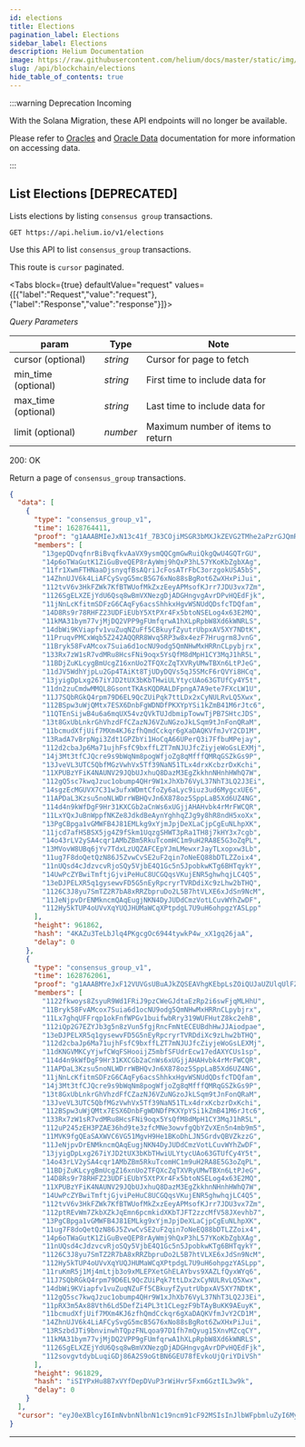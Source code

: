 ```yaml
---
id: elections
title: Elections
pagination_label: Elections
sidebar_label: Elections
description: Helium Documentation
image: https://raw.githubusercontent.com/helium/docs/master/static/img/link-image.png
slug: /api/blockchain/elections
hide_table_of_contents: true
---
```



:::warning Deprecation Incoming

With the Solana Migration, these API endpoints will no longer be available.

Please refer to [Oracles](/oracles) and [Oracle Data](/oracles/oracle-data) documentation for more
information on accessing data.

:::

## List Elections [DEPRECATED]

Lists elections by listing `consensus group` transactions.

```
GET https://api.helium.io/v1/elections
```

Use this API to list `consensus_group` transactions.

This route is `cursor` paginated.

<Tabs
  block={true}
  defaultValue="request"
  values={[{"label":"Request","value":"request"},{"label":"Response","value":"response"}]}>
<TabItem value="request">

_Query Parameters_

| param               | Type     | Note                              |
| ------------------- | -------- | --------------------------------- |
| cursor (optional)   | _string_ | Cursor for page to fetch          |
| min_time (optional) | _string_ | First time to include data for    |
| max_time (optional) | _string_ | Last time to include data for     |
| limit (optional)    | _number_ | Maximum number of items to return |

</TabItem>
<TabItem value="response">

200: OK

Return a page of `consensus_group` transactions.

```json
{
  "data": [
    {
      "type": "consensus_group_v1",
      "time": 1628764411,
      "proof": "g1AAABMIeJxN13c41f_7B3COjiMSGR3bMXJkZEVG2TMhe2aPzrGJQmRvH-OIHLKOLSMr2VtG9t4jex5RThlfuX6H31_nn_u6Htfz9brv1_s-djg4OJwvAfYXP0w47KQaDEKfYcBzgEwZCDSBqZnixhQDJT3Qq6HPC29Lbv-rkueVBUAoFT_ho6dPn8oC3IlYFw4p8vy2E6P1oUf0Hu8bLBk7eQAQLnSct20F8JVeN5ldzYtlzU0J6IcD81b_ct7j_Gwdv34sGUO8o_v5rkjE7q6kHfU3Vpk_5mjvtjMIy7EcebxtW4TnFWl-8vNJ1pxiTqMThf-irpUVsL1JnqPV1GRhufYnIdkLGQBErW4y51bmBtCLVOKX0pMNnVwSkW498qDC7OUxKY4OZzCWZJuS01NWDQJZzz6FIaLmRCT1Mff0GLNkjLWZDjjnOiivyXxO_SpoT1_KyC_rpT0DOn3fqTrO5rdRNkLSTqcopWAAhDlrwQYmctBZchL7d9Hsj8fhQvoYCy0v4QvrBAqrL3sEWNJG8qlQndgBenIMyXIWNhT2afU4eWmEJ3u8e4pmgZ9o4F-VAq8cgAmnDMLj6SidHIEr9_4euUhO5NQ-m6LW_I99vARW83sVseMAiAUb-YGwKRE1XODFQC03kUq6cnzRt30c1qrYMHGH5fnJ_zNxc9JtLFcJHiaQyN1rjdvT2Gu8GwsRjS5KxPM8NUljN3r0r0rSsMkTV673wcrUiuDB13AJTUAb5JllcjdU-OEWzV6ZrO7civLtxe8dTQ-q_oKrKMori36sRdl-bs4D048ptHPD8LDY3INwxRqllyFhmtxSKv-N-JiRNqevJt98_O1z_VqTCrzrElNDckQz-Wcd1DurmiNznsUJbpGdW5JHyqyoq4ipHuHW5opyTfFwjVSH6EQhHCT5oTi5aaM28dkAnegtL-bkECD2NDXsFQUjEkHPB-0kJJccBmG4klxdvraZXqNCJ7QHUiPR_6oUeeUvTrOPfy8omZHU52zFeZTFHRRPxdRuRCD6-MhHBT1ZOJqgclESMjQ3AtHr-YBxbFfolU6Z3j5f6DHTqQdXIU5u99HoB2IT_iKY3Ul01BhVcttv-uLqZ9UXyaDoQiYRLSDnOcq87Y-6TFhm7bzARk7ooeAlkSsOQ6WkSvaC7W6u4L4RdMlld0TRMBMkfsxDyD0eBwqebTXfAX4pR_XfrAc77HUW-3BvCuJgE4IfwrpSgm8xT5fwsjDmB7vkiEWE_97w7a38ihgLc00Zv-6X8QMX4xCqWYuetvJW-hdEqQhe-ONtzPpbbl3HaY1UlBMAYtOr8UWoRHl-zxAIBa8mv86PaSKMlSNsb2SdYFNyhnVjzddI9-I7s_YqS1AEXjlELXfVoihtEjT8rSmhYjPUWZ7--lSHBvqoe1MGyAanDNtEgwszp8DQDsm9D-hwNmhSXzmOxb82Tn-7rZqciu52f1JWGF-UFdNu8OecYgU-ZHD-bOzJ3WEsKrBuqOfdVz2P96RrDXPS3H1S6sRe7Xir8kf3yVClixMMGxTCecjx7vxmHeczYfDcw9z2baJpMu8qzFjcQPgTjlDJc9wLM3Jmf2cqkQ7OaEUrrdU2qm0N-KqAy9dRT9OR1nJDjFUVa5q2NOgKmFkgeB18d3pUCX3HeB786LIm88ekT7wnG9REXh_uocSO6GcUk5_qoukaqcUBldFB4CGO8uPEHbieeK_IxDAAwmiy3JoBireBnXMn-GBa1Fin8HBPJNjG1Drvo8QnUd-vTGGQbtAXU3g7nXzMayocXVn3nRt_glDfHR3d2FjeTPVdm5WaHbiQWF54ZHbbMJ5ujpwHZZ3ILrusFc8cp7ijwt4QAGKUvgYVDg5hAsNcy-mjXR1wc3TyNZbW7vrpJpaNzLjWYzu2O_hJ627yfH9Qh-df1a0tZItUBfBbn4jOK39IU4Ofccxlx6q_ItoIjImZR0VRxorPnY6z_eJDb2zmwIMfVcD6JmZz-QQaKfA1nb0saT_vDv7dTkfWvGXMF3cSpKU7Vk4lmMHHBtQT6PJC_24IlPZY2v60GWG7h-wiKN2zSfkajXhZ_z6D77p7kvbDFd90z95zUJAw6OD_L-JJ9bS-Cp5WSFizm8ECkqPiomQANh9XFhhmIUUz7e_JqU8yldjK9b0QeVaQSThIC_rwDpvwjEedu-ugljawyjezCJhOV0f8ioXA-Gd2KyJIH0_fquwy4buuiPUUn-7fLIo4x2Z1IZD42FucA_cf2DX8-haM-tjHyFfIyyldeN4zMSwTyWSD2MfIpIY3zwy5rTHLqaWzu2FnEtfMXgWX-0yH1XjFuX4llun-CX8csfla2TcLUipZahzXy4SSo6H2ao7U-0-5MtNWWDpyZQ6JFbo5ZfvtcfUTHG1fPWf99m3IMtB3s0amZAn3GPwsEmEn0zhSplXYU4dqz9tSuHoAZM9jGGDCIynEMt8NiHxa0L5dpk7bvxseOWjdNX5DpGR09Y165fS3bBrUuwjrgJ_Of_ySoTasfqhJ9_QO7bTzRoRCVgAAIuRKT6osx5ca9KDzbHNkmh2xafFWcWzkHlXXlLkwSfUMNp-X5391jaxiI7SLonuU2jQz_OT9b6zEw81uCjFtJLNoDF3mE-3vqmBv19t166ViLPaeG9YErwOCTqQYyGCAgckjmbqV3028Y34_T6AtmCbLNlpoxfzp63syax72_emrpSrLN7D5VJEgFc2Ou1DzJDqI8d5ckYYXR71g4I39APhUM8hPL_V6HtpOe96sRyLYMYr9JvQ_XLhK4iqTAkYfn5WK13pYhCRSACDu0VzxDV8M_YGKv0PwUrLdxZMs-yuKSUYxgRk-JKH67tiAoos6nQc7LnW_1L-qhIZKEk0PPXfsAgUgLD1mn24eG0xfBnzM1MZgeGyAeK9dIDopozxh3qrz31ggSeIiNepUSfR99y4Dx7OsZ0275QQxCP7KUrQ3aH17Ln48-nOY_x1j_HeE2IDm9niqc9y2ejW9X0Mln34OQVHyGd1uCCcJ7nW_K7qkknQd8K86O5IjyuS74TtTIUf574QnDX1NEhbIG0L-DQ6zUYaLAIiW27tQsdVhJlu7_oOX08JaUoc2p3_CaTissun0jlczS7EBBXernJNm1gmK2Or6KIM-ATS2TGULEZNJspW2SGNwc9hlwAMSjXK_NPeCgJy0vSkNm1Dw0TbmDo_WymLxoDYo46kvCzwuQGSs1QRi_zReL-Sm83Pp6HBR7tXckwypybdVDcRYbDPihCS0AB7e3jYe1IMJT_ego8-eVDtIQeYYxqXVvua-xMiTB93AjptAEHIglsmnkBNxekNbiaead7JmdAr0teQYZ_tdUd3dMhIyRtxpETSviUAeoUYBNfnDGagc7P6E820sJvGQwqd-ny5vslDVOyvAYM_q78cnrrCM403TsdBbsoSPL7HsR6wawKpHzDVbYyyB52IIf0PivDF8BA-P6cv75t7yeWyw8PkfYSJlSurMIR060agq5rQQQI9k52b46onnhs9Vb1LlF7Xq4XixupHN81HwvhXYb0DRojdJnJSEThs7S0oQV7P31kG1OIPX5ZGO9ewLOMXZ-n2TAqvnIBmGr5WdqK8ltrUACM4Z4JGD8VmN39oJKT-3L-37Tcl7QLQJH8ddYZpdDWLs64l7awPv5RvqGwFoVKaGt4WY6IxY8ef-1sAG85KK8hHq0weX-YLjD6XLpeVSZ0uE5hIsFbJ09HGK2Yx51czdeca1NlibBN_JF_b8bBjQFnuWujVQrFoPIrEz3HcDHoUmn7v7vbxqzVmoMxx-nBsQh1_G0RYI330GS_n8wdoSki7mxDBoNFj7r0qOVwbAqMSIn0VOtn8OQD2C3jsZ0Arr_4E3BSaS4VNNrqT-Enix_or5EeqL691VlbAUkau3VA04ztf5ZaXF4xD96kVYy4Q4ViwQ_lpcEbOKOhKSMX6ZVKjqUmEx1XDnwY5_qzX8J77ZrauvvPadYPx4NqMyrnxu4VkaoXmBXX158_oxGU_vtt4v7TbRF-OCgq0DDUUWw-kemw-jTdFS7mqUCqdaZy1dHfjfDB2se7EmJvGNU2R5Nb5NAUDBm6hevnAuWbE42reZVfJQg2K__fuViWt_S7Ehc3LeHpnm62Pu6rJDgaYkqOqfwJ1ZNhCgKL59YU6VBLX7_Dd-2-VE5dUURCHKvUaYuK7Q3OBllemrNJgtdrPAffkn9kPSYplwBJXRWZbN-S4G94XsiEcEbIpZssU1zvfN5TWONw8VCPxi6eFeTpMtm9QfoonJ0VyYXx5I7bz_MUoXWPZTm7pZ1qbELbVD3Kh5rSFpQDv-E3WxxlGisb-dLcnR1QDygns6NhRFKFaoLUDQAGekfVlPbYBlBv2Dwa-dGI_So0vM2MWHxR8HaqxL-KaQjwj5XRFdAxqUHrI8C_sLtSaJVcgfEYuRnHu-HdE-qldar8NtaJZfzrDh4CHmMoFn-PA9CIv9zAPwxMf30XtyETj4MuHAmiDeVr9G4jPbdG2HM6cb4i4xKX5ykghgb2OEnzYkFqW9gnynnk6KeKVP1EkkppZG7UZTWR5XuhqChrcSa_VPXyyjNQbZoal5HGdkbtZ3TRVJsNionoJ-Z3LX7WHd51TrFT2JKm1OonU83_qD7JCliHhSxUsMXStVAdGuFhMHBz8L-Os5nnGrcTmn2Ibdc3Cxd8GUtKj00f74acwC5RKLBrPA5siHi41bRTNX7HTgNDjqUMHkahoEJc3Y7Bdu0LKf_Xwp3f0C45DwS6Y-yrGGiI457v1s_cn1Qz24SSxRYXSXXjg_91iJnOrbnco8RzoFAbmjG869-sjVfgBEXjCCXcEfXW1qO0s8H887H7Q7kS9LStGkbC2vU_votwLWTIYNf9fbtJvUAYV0Lgg8SiHXdsavaJe1YzpXFjt8jmd_bU6k4ELfse9lYIbJ-9Try0nq61ylyS0LTWWORFEYjkVvAMRxg2HYmXGz-SE4uNywVFi77MQI1ODVMO8qwtqYw_-kAGsSiCju5VGh-0hnsxUSbntwlo_uZPMlawdR9Aqe18cUz1yb9YcqbSykOHTjq3IW40_f6Ggn2kus4ggPMuxlelfizLwAQPC2VmwT5m2AXllrxdKxFlQWPOss_X_nKhO4ohtL8xyfYy_ScBkXD-JVdW-o5pCvB7gcOS4FTeOsTt1wArc-kjPj1rq8SMGjg9yBMVZT9WYuTRb6N6hEjCPHH2GPL7njupPoybJ-DFveh3d-xR5yW7UZzeF9FEKYm0uprmbSX1zM3z4wKrhamaK9Hnsh17Z4PuYqO7PyVesaU36KtDj6Zbe0ZCDTNR8KvN5AkZ9WzT8JeKVObR5mPkAm_1yCwqWZPfhxe9N45Wu0DwUvSope8CYdEtbNz_l0cKuDojDrYMz2E1n9usNqqFfHmusHLDrqa1_f4Eq2Y4FTSPD0qe2JVLqAvcCz1PuMudyEFb0ih1evDI1z76qqTxwQ4jRwb7aGd3JabeBhZVyK6FFLeh1XOMrkwpwPpfPM3t26tdSvnQN7r7rURIBK0OfirDHJDY-Jeit_9feXUpULb-1-3ebcLnw7h86f4XYLY9Z-gPcXtR-v80_kJGyuTIjHrL6gI2O7uf3pPAtdTW8WHxz8F1iz_ek4dCW3VWjywqxOtqfsKeBL5jNpbOHMrqntEDGcN9FH-Rk1bwqw_knPwJqafpbFBrlqdsOe03bcE3DwGP-ngYr6ciIOPGMpp7Jov-vuyWX4yU4_aOz_Sa_puF66OhJNodxlgR_df3uO0JYldKcMACFN0tQ-Ra7_6aIr3qJ5_9jg2UGfTPbwdnopmh3x6gd_ENbkfn5Qcz-OPO6UynNHmpaYnpu-o6fvu5pkEeqm9vxg7__r2N95UDDZhNCC_L5JoWtLzb3K59EpDFs3XAqZ5KRTFIZnABA5J2X_nlR_9eNlo-AJIhPppR6IV-cwMdgWA-816D4Yhv8PM6R2ig",
      "members": [
        "13gepQDvqfnrBiBvqfkvAaVX9ysmQQCgmGwRuiQkgQwU4GQTrGU",
        "14p6oTWaGutK1ZiGuBveQEP8rAyWmj9hQxP3hL57YKoKbZgbXAg",
        "11fr1XwmFTHNaaDjsnyqfBsAQriJcFosATrFbC3orzgokUSA5bS",
        "14ZhnUJV6k4LiAFCySvgG5mcB5G76xNo88sBgRot6ZwXHxPiJui",
        "112tvV6v3HkFZWk7KfBTWUofMkZxzEeyAPMsofKJrr7JDU3vx7Zm",
        "1126SgELXZEjYdU6Qsq8wBmVXNezgDjADGHngvgAvrDPvHQEdFjk",
        "11jNnLcKfitmSDFzG6CAqFy6acsShhkxHgvWSNUdQDsfcTDQfam",
        "14D8Rs9r78RHFZ23UDFiEUbY5XtPXr4Fx5btoNSELog4x63E2MQ",
        "11kMA31bym77vjMjDQ2VPP9gFUmfqrwA1hXLpRpbW8Xd6kWNRLS",
        "14dbWi9KViapfv1vuZuqNZuFf5CBkuyfZyutrUbpxAV5XY7NDtK",
        "11PruqvPMCxWqb5Z242AQQRR8Wvq5RP3w8x4ezF7Hrugrm8JvnG",
        "11Bryk58FvAMcox7Suia6d1ocNU9odg5QmNHwMxHRRnCLpybjrx",
        "133Rx7zW1sR7vdMRu8HcsFNi9oqx5YsQfM8dMpH1CY3MqJ1hR5L",
        "11BDjZuKLcygBmUcgZ16xnUo2TFQXcZqTXVRyUMwTBXn6LtPJeG",
        "11dJV5WdhYjpLu2Gp4TAiKt8TjUDyDQVs5qJ5SMcF6rQVYi8HCq",
        "13jyigDpLxg267iYJD2tUX3bKbTHwiULYtycUAo63GTUfCy4Y5t",
        "11dn2zuCmdwMMQL8GsontTKAsKQDRALDFpngA7A9ete7FXcLW1U",
        "11J7SQbRGkQ4rpm79D6EL9QcZUiPqk7ttLDx2xCyNULRvLQ5Xwx",
        "112BSpw3uWjQMtx7ESX6DnbFgWDNDfPKXYpYSi1kZmB41M6rJtc6",
        "11QTEnSijwB4u6a6mqUX54vzQVkTUJdbmipTowwTjPB7SHtcJDS",
        "13t8GxUbLnkrGhVhzdFfCZazNJ6VZuNGzoJkLSqm9tJnFonQRaM",
        "11bcmudXfjUif7MXm4KJ6zfhQmdCckqr6gXaDAQKVfmJvY2CD1M",
        "13RadA7vBrpNgi3Zdt1GPZbYi1HoCqA66UPerQ3i7FfbuMPejay",
        "112d2cbaJp6Ma71ujhFsfC9bxffLZT7mNJUJfcZiyjeWoGsLEXMj",
        "14j3Mt3tfCJQcre9s9bWqNm8pogWfjoZg8qMfffQMRqGSZkGs9P",
        "13JveVL3UTC5QbfMGzVwhVx5Tf39NaN51TLx4drxKcbzrDxKchi",
        "11XPUBzYFiK4NAUNV29JQbUJxhuQ8DazM3EgZkkhnNHnhHWhQ7W",
        "112gQ5sc7kwqJzuc1obump4QHr9W1xJhXb76VyL37NhT3LQ2J3Ei",
        "14sgzEcMGUVX7C31w3ufxWDmtCfoZy6aLyc9iuz3ud6MygcxUE6",
        "11APDaL3Kzsu5noNLWDrrWBHQvJn6X878oz5SppLaB5Xd6UZ4NG",
        "114d4n9kWfDgF9Hr31KXCGb2aCnWs6xUGjjAHAHvbk4rMrFWCQR",
        "11LxYQxJuBnWppfNKZe8JdkdBeAynYghhqZJg9y8hR8ndH5xoXx",
        "13PgCBpga1vGMWFB4J81EMLkg9xYjmJpjDeXLaCjpCgEuNLhpXK",
        "11jcd7afHSBSX5jg4Z9fSkm1UqzgSHWT3pRa1TH8j7kHY3x7cgb",
        "14o43rLV2ySA4cqr1AMbZBm5RkuTcomHC1m9uH2RA8E5G3oZqPL",
        "13MVovW8UBq6jYv7TdxLzUQZAFCEpYJmLMewxrJayTLxopxw3Lb",
        "11ug7F8doQetQzN86J5ZvwCvSE2uF2qin7oNeEQ88bDTLZZoix4",
        "11nUQsd4cJdzvcvRjoSQy5VjbE4Q1Gc5n5JpobkwKTg6BHTqykY",
        "14UwPcZYBwiTmftjGjviPeHuC8UCGQqsVKujENR5ghwhqjLC4Q5",
        "13eDJPELXR5q1gysewvFD5G5nEyRpcryrTVRDdiXc9zLhw2bTHQ",
        "1126C3J8yu7SmTZ2R7bA8xRRZbpruDo2L5B7htVLXE6xJdSn9NcM",
        "11JeNjpvDrENMkncmQAqEugjNKN4DyJUDdCmzVotLCuvWYhZwDF",
        "112Hy5kTUP4oUVvXqYUQJHUMaWCqXPtpdgL7U9uH6ohpgzYASLpp"
      ],
      "height": 961862,
      "hash": "4KAZu3TeLbJlq4PKgcgOc6944tywkP4w_xX1gq26jaA",
      "delay": 0
    },
    {
      "type": "consensus_group_v1",
      "time": 1628762061,
      "proof": "g1AAABMYeJxF12VUVGsUBuAJkZQSEAVhgKEbpLsZOiQUJaUZUlqUlFZSupWURjpGGmlpEEaR7qGby2WtwV_zZ695zvvtffa3jh0AAGC1AsGvf2iAcxxhivUwq-BQbXYp1Q-jb00Iv2cupWCLdpc3LSNUbXr-r5Ks1ns2U4-YPNcsbrdwUd8OboWnd4UdrAjgeA8cvLkzoTQllbpMk7oR5dIU9oeacwfm5TQp-4TEXxh0QCmsGMVAgMZyMy1fLWE9-UQgR98Ws6213UIWDRH-WJwA9rowymB6IXCDXZHA2Hks9ud3vbQ1jn50LxNP0EmK7rc7Yug77IoxrFE3sCnwbhpqJykJ0phqsLYMqA6pHpvZJQAw-e6qAZBxd9DYIdbsZoKD1hjMdQdR4-JnPhBBpehMLPGRV85rjHbDP-cGK8JKAiMSYIiftcoNCn0YkSmYOYH7v-fCeP9cRrYggKrD1EEFX96XyGqsQMS5JHRC86QTJfA0duHbDO99ojkU0RiAYVpOX1ktCNNiVsk6NnJOSPLZCb0-9WcZQx2aXda5TtL_qxS45ECQh4yZSyrUOOetmjnzBVHxgzHYxu9fOnNpseSjtgU0zEVANIBF1treBrKs-2NRL00ySyOtGsky-1o9TapOVkNdVj3pydAmE6EWFX-5NcYVSKYCE3PypH6a_aQEQ9ITtRSiUYQvufF_lTyXLAjiQsxQHhwhqNA_Pi5rz-qvaaaNW8x-GuY0ECncXAooGQFBHiFHpJZYXPx-mbLXa6jtIjRoE8Oey9soXB3avzNPcxtGk1H3NvXKyYTCt7Yk7R52Q2VOTVE-7ZcQumO5-3G27eFe6Jg0gE3qV8lunAVOLpGLuh9mnth5g8RBJKIrzzz9DF27YUpwEIRNpa46LBlj8sUzwXCgm4eZjPOBMKmPgRc3eeNnzBGiQ7RpWzwFT07V5_NiiYeHvON7HDuoz_z0xC2YZ4_---abGujt0WIKImp314UEY5GK6cZO9bq4WwOipJOgwzw7sxCCFIqN66fyj-KJjPALQ1pH8e9_Ceo-btuEHqRb4UW564Se5PVOYaBNY0FMvaAaY5sOSvkod3KAnqzb5p3ToJx-BwdXBjqP6YH_qxS55K__8XjM_ffrJouzCbnkyqbvpu3YTf2qSdPyE8fdLyWAe9kV1yWd543RD0XiVu0LJ9ZiGFfC5Y3HOR2wuYjqnfwRat3xz9DogyfWPanv8WhnSrnoqAveO-eKhIcdrfr2fauLHQ91SZ247afozunHkvh5lR5OHgGZyxEiu5VXrJTKHlBX15wdviHCZRDEuJhS-_kZ7Os6vpdywQM15yli6JNZia-vkzg7N5NIacBoUssNEjdm-spuent76FAqFtIBuZKyT4IuA6d9rmikHtb9G9sZmk6x6BWjFTxwklvuo3XEvHNDAVtJqWUQH3PlbmT1dcwiw3BiVXWWTE_LjYB5I2qmC4nxjHgD1Broau4J5yzsI9pUS8ZU1e4kYzRNooQYbs8Va3mzNPEF3tkJsJn-jumnn35r2rnmSCEvH7J6psnFp8eVj9Lfc7-3Y0_KAA4VD74oiNu6Ns-FGbNDvbFlmyatrSsSKiX6NAOBT9PCNcSeOPSwNdsWok33ZLcSolm46jxjLLgSop63ZFacMYU50o34VLUW4iT_-F8_50-tdu3dc75ge0sn4LeFacY9pgnZGKsxi2Az9Vj425F9XTJV6dD94ETM54Mrq31LLBtc5bEa6pPpGdJVfxUqHWEnhkZPEjwcIypr71oWghR8cJvki-ZSFEs--n6HSu5rkex09N_20yb92djDIsZLVPbKwOYH-oBW-XjVjjEhffjijgabTyArCELJRqhtSESY6zjOojGYB0ZA3CZd4pxS_sbom74OnG9vQpM78M9KLatf_1ITvc4ZTUU6rG3bsOYvf6DrrGMwYqNOS_z3fk5KWf2MLAYja_KP7Di2LdiZ5fTgsyue3mEsDSvZHwp5QRDZC1oqtcxJXmxr3LQ1nQwqCnEsx6isHH9xVw9ewWOyEPSe9fb60NgCFRml-CO8Tarz6BfP_UEPc_EwE2x-mtUUOq2fN3tWeMkjMN778uVus84FR4qWNGZcu7N3J9Ygfik5K12-v0KiOeaPQKbPoOMxawb5jSabkTiExAQ3ucEgdkxuIK8K-gYBBHuvqnQPGVZb7okfndBQ9U17kKvVQ7pMwuatFH4Ks5bcDg_-IhOnQET7qgbGqrx2PqxIlN9e2hh51j0w6B2NT5QgfH0EV27DG6qexgsXflHOcwsIKAR2ZdxdxuXX_NNjRFGpHYY2P3qLeicvr3Om5Sk7Qblr9QxJv0aYHRzazc8_l-lBhmDc9lG1taLr8Mdwt9PaEJG9VtS8RNCQ1xSUeFsJlniq0qrkCoJQCfqIhKqS7qxFhW5x9GlNFY9GTvCWD-x0092XnOVnh6JJ2asoKmvB0dR7Mv3Pcd-2onx7jB03jpoF7J-SGXrgwl7cks4uRxufqWIC_m5GVVg64HnJLlmHblOOZsWT9rekC20hQRCBqrIzytc9B6jZ5Dk4j7jiaPp4JEeUc0eRrvXYEXv8JrqNP96LtW2lIAeDOr3O1NbXk1ulqjC6B4R0X_tDEM1-hlE3bVycT-ZnabSHXSiL65p391u8SQCRrmY6UgWCDyfgRksWI809tKdJHSIqwZdAir2LpxHpSdAXjrK6wJaENZt7VLd7h13l60yI7GrGflW4wejjFhv8yXqt7_vqFMdiFzpKx609_-a0KwuYC_bmCWV-Aaz4cFyPypQNtG5Qt07HaYzuKv39MQEEYV6u0bqr0Mi1KHhcTT7HTc48ENk9nAj8rTpH3yah0OSONv_UKa60sFa8fU1Zq5JxloFwB55l8Q59ui88lHJQbe6m_G8HLDhfwZLHF-pRSP-XYsuOWB7ckio1GL5Mc-tNrUuqtE3XJadeQQUctslrg18XaUiXwgSl7i0SredXTh4R9OLi4UQWo1En9fs-aZZiRk7vfNWdYJ5aWpGptflf1wXeVwtlsq2v6t020vz0kXmQtfvhTApSsme6D_Qpmv0gfm99iQAMHWB2pigCQcAvQW8vsOA_Kv4UgX2D0tixxpc7leTOWzExw2vHZ_T80eSYL7yp2YV40wxQhKWkZHsulckL51VJZ6bOY8ep6hPav31FbMeqySQX6lgJYAS2-RRgXJJD-wUVCG1BU9S8P5_qo_7rmCf48HvvVtdXpVGn8Tw-HtFyJwNimMGoucGlI9dpLKJMtHlE6CriuZA4m9QQSSHuoHRK3iIANcVrXws1xHE1sNN2vI2JK6Lj0Q9USi5O7puxI2zG3qWX_GM2EpsikwqSISiXSgRBCCr-IB2OCr7YlqVI_cZpgOC0KBOQSiYyW61oUkmDN03QJHlBcZs-wBvqSozkJuF6w7vTnEOBWiNwhPFftHSVlsbekqSYpiVxZvQtZMfPvyBBE5cBq1pn5c5Qrv3MB-WzHLBKEATION7I6u4oLlz4EyCekNs2MTvqcU8Ze9LE-yTg9FVQNpokVWMDLzM3rs1t2WzkUvpT4bdSf94J8KlRX3AvOJeTsPw3tbm-gG8rgWysPuwJMoUO4xfaJ5GMLT7mp7ytnuzj1Tn7IIjjjBJFWkLzSyNvPlrHcyi_p-p3oQinvPBk-HZGuBHpbcxCwbqSqqilnAN-GUOrpCI15yqz6WYijk3_NgubvbsmeLfd1C1XkNbVLXwL8hiGs28HlKrhmuCpA_RTP1RqymeW8QGun6oF4UvV1WeF8K5xdLTi3epgrClksHFbuWDDS3ozRx53jjZnGZ1sbI7zAmLuVrC0B9psqVinlidavIJkijhSDb8Ybrg9WlqSHGDtgmuY33ePjawneXFpOB_uN_Ri0f3kBNrT3rnDfX1x-ehiNX9d1eIScjDzZnqucKQCMIxr6suCKrcuG-UBO9CkKRysNsduq1_fVxciqVQenEPK_QK_OYzgfZ8bmfC8atItacBSFv72m1BEx7uBRunyozN7N64t4_a8H2atMTR3G-WegSA-i4QqBcf2hFyXRNZKXFRvTH_nRvBwokxtH-Vdfn2AeoteeHv5IM64uIHHXmxY9r40AGsExMf8cDQuu13PdiR7pjnmZuH1NFk1XI1KHLSK_yJeIHfqeqHM9WOxbO9jyrCo8MESlTLG02R3Wk7X5XMI38ceYoH61lbLBazJrIW3zcJhUOJKPDS2Fn5OEFJoE9bRPhHUexKW6Un5-MuU-m5qcq5BTEaDO_sN1kYYEqeRKRkYjDBUtumpWpAQ8ziZEZ77YZDxiVEbhtONhGQO-tDZBCVXm-5FppLlv8zys9DRv3f8LbGGsDMfFxONCf_R7drddG481KxTDQmRxJ35qeHQgxkQ-8pzVmnt-PnMDVbjxbveUzpkoC_HYjbTkRoUFLZX2FpM8mgb8GO4RuMBDV2vRblpvsxsRF2FqAZFcYQkmYgJH0Eqe5_6fMxqlwIOGhNfTqkxcoKu21ph_7HOD7OrGnbaQ7AKui93NVs1TeeE3GCe7tDqdoeky9fU3KoagKisp25MWXGNoeZg9s6mQwchWKd8WgwxGKPp47tsjP1f0mppbTwE5JXjSmqtL2X0aqyx0GNymvXKLF6UD3sE_-AzsByIsmLyGJOQlm8oEPNrkRDFEv_3BhZv6072f-ek6bZ8hKAAug2uG_195Y6Vz867atUo3i78BgShSXpTBIjGXzr9LozqPblroMWn840PtTm9xlOlKPkQawYdcExf4VlXSg_-iJ4G-UpVb4Jqu6NwI2f3YJBdcllsHKHiTcCNpXIrmiO-exORi9JM2kMbcAuYGZu7pWbffEgWQuDYpLvM0bD81B5ZRv5sWuOwo6JivNlLiqEMmZvF5WIfunf7hWzwFwiGeFfT_6zf5-7F-BsxIcWYwVqbvur4oE1AzoT96Q3m6JNmdiBCbqTyCKf6oKMSUvi5hGqkWMZTELBdzZxCWsOByMN6YRnOiE_rrUiZeR_rLIU7mKBBR5mlLnHmLC0FfQsDuR70dq4qCpEsPjTDZAxwSoZX9DYEvMp6zDFc13XiWXZwg9Hu8n4Tx1flX1v2PxTIkFZJ9MXt0KZznnTCGxfO5F7kN8wKkIznl2AoRH2La-ZvfyNlXmmYKqgMI2nAGzgOFbgdSrxVsJXHwzsBqJxsLR8zEeFfIiXlg22BzaalVZWjDy84brDmllVKo4a7DESrbLXBY7VzXJWtjpg_7JFUOYt0dA76Y7WnqTOxU4E8L989PS1jYqTb0Aw9N8n8u_cpvfds2pIdiJ4TjiA9fAEBteNPRPlsos0PqKK1hzeF6HvW-u8slbpMI9v-zUmQuschCU3etH1URprT8dLYOOgtdb6T2Kz_OSmG6MDxOAjiSjuKxzUJl0C5qpkuvkDhMuhYRpo9eMibdQ8YFG9p_god0Oo0OjHpT4VgOPmLy8-WV1snwJeyo57h1tO0kq0uMb4eNwGX8fm91ixsTxF-fhEYNCQRcE0Fg9NZ9RIJvfsZv6TmnUcA2SescvLGXe-U7IkRCg3BzljfH5RZhWhhPkoaUMYAoANaSirxN4rsoqbGk-kuQ3-Gfl06Tpkf5fwy8WP60W8e3KF_AQNkpWCeh72HFMY6PPsDpbG5CqeiPHuOlpR4NgOKM0WK1x__5AtlcVDMhC-QGtEuqMXG8YbHnYGO9yTGCmGxcMW3UmgTS0hxO58cNUA4-0XhE74na-XY5hfuFJ0gkj6-q6aokl-3O5q14NlV3WH5vPv9jDbwQfFjT_Kwrtp0LVxBfI8QF5dhJRDEfgsJGwM_npnunVZ_9xQlB35noRTya0WQAMd3Z5N2yhhNpliP9Ouv2U3pYgZ3_eYVSL2v43S3qkPWjuZKWWRfAwy_vf3op1glqMhpGHXyucWHyrCcSpmHzlJU48RgLJRyWGPOxNcHkZbiyrQBzOjINtL8coxMdYnm_B1a6bcy6l5oEzutQJxu8x9-WmhK",
      "members": [
        "1122fkwoys8ZsyuR9Wd1FRiJ9pzCWeGJdtaEzRp2i6swFjqMLHhU",
        "11Bryk58FvAMcox7Suia6d1ocNU9odg5QmNHwMxHRRnCLpybjrx",
        "11Lx7ghqUFFrqp1okFnfWPGv1buifwbRry319WUFHutZ8kc2ehB",
        "112iQp2G7EZYJb3g5n8zVun5fgjRncFmNtECEUBdhHwJJAiodpae",
        "13eDJPELXR5q1gysewvFD5G5nEyRpcryrTVRDdiXc9zLhw2bTHQ",
        "112d2cbaJp6Ma71ujhFsfC9bxffLZT7mNJUJfcZiyjeWoGsLEXMj",
        "11dKNGVMKCyYjwfCWqFSHooijZ5mbfSFUdrEcw17edAXYCUs1sp",
        "114d4n9kWfDgF9Hr31KXCGb2aCnWs6xUGjjAHAHvbk4rMrFWCQR",
        "11APDaL3Kzsu5noNLWDrrWBHQvJn6X878oz5SppLaB5Xd6UZ4NG",
        "11jNnLcKfitmSDFzG6CAqFy6acsShhkxHgvWSNUdQDsfcTDQfam",
        "14j3Mt3tfCJQcre9s9bWqNm8pogWfjoZg8qMfffQMRqGSZkGs9P",
        "13t8GxUbLnkrGhVhzdFfCZazNJ6VZuNGzoJkLSqm9tJnFonQRaM",
        "13JveVL3UTC5QbfMGzVwhVx5Tf39NaN51TLx4drxKcbzrDxKchi",
        "112BSpw3uWjQMtx7ESX6DnbFgWDNDfPKXYpYSi1kZmB41M6rJtc6",
        "133Rx7zW1sR7vdMRu8HcsFNi9oqx5YsQfM8dMpH1CY3MqJ1hR5L",
        "112uP245zEH3PZAE36hd9te3zfcMNe3owvfgQbYZvXEn5n4mb9m5",
        "11MVK9fgQEaSAXWVC6VG51MgvH9He1BKoDhLJN5GrdvQBVZkzzG",
        "11JeNjpvDrENMkncmQAqEugjNKN4DyJUDdCmzVotLCuvWYhZwDF",
        "13jyigDpLxg267iYJD2tUX3bKbTHwiULYtycUAo63GTUfCy4Y5t",
        "14o43rLV2ySA4cqr1AMbZBm5RkuTcomHC1m9uH2RA8E5G3oZqPL",
        "11BDjZuKLcygBmUcgZ16xnUo2TFQXcZqTXVRyUMwTBXn6LtPJeG",
        "14D8Rs9r78RHFZ23UDFiEUbY5XtPXr4Fx5btoNSELog4x63E2MQ",
        "11XPUBzYFiK4NAUNV29JQbUJxhuQ8DazM3EgZkkhnNHnhHWhQ7W",
        "14UwPcZYBwiTmftjGjviPeHuC8UCGQqsVKujENR5ghwhqjLC4Q5",
        "112tvV6v3HkFZWk7KfBTWUofMkZxzEeyAPMsofKJrr7JDU3vx7Zm",
        "112ptREvWm7ZkbXZkJqEmn6pcmkidXKbTJFT2zzcMfV58JXevhb7",
        "13PgCBpga1vGMWFB4J81EMLkg9xYjmJpjDeXLaCjpCgEuNLhpXK",
        "11ug7F8doQetQzN86J5ZvwCvSE2uF2qin7oNeEQ88bDTLZZoix4",
        "14p6oTWaGutK1ZiGuBveQEP8rAyWmj9hQxP3hL57YKoKbZgbXAg",
        "11nUQsd4cJdzvcvRjoSQy5VjbE4Q1Gc5n5JpobkwKTg6BHTqykY",
        "1126C3J8yu7SmTZ2R7bA8xRRZbpruDo2L5B7htVLXE6xJdSn9NcM",
        "112Hy5kTUP4oUVvXqYUQJHUMaWCqXPtpdgL7U9uH6ohpgzYASLpp",
        "11ruKmR5j1Mj4mLtjb3o9xMLEPXetGhELAYbvs9XAZLfQyxWYq6",
        "11J7SQbRGkQ4rpm79D6EL9QcZUiPqk7ttLDx2xCyNULRvLQ5Xwx",
        "14dbWi9KViapfv1vuZuqNZuFf5CBkuyfZyutrUbpxAV5XY7NDtK",
        "112gQ5sc7kwqJzuc1obump4QHr9W1xJhXb76VyL37NhT3LQ2J3Ei",
        "11pRX3m5Ax88Vth6Ld5DefZi4PL3t1CLegzF9bTAyBuKK9AEuyK",
        "11bcmudXfjUif7MXm4KJ6zfhQmdCckqr6gXaDAQKVfmJvY2CD1M",
        "14ZhnUJV6k4LiAFCySvgG5mcB5G76xNo88sBgRot6ZwXHxPiJui",
        "13RSzbdJTi9bnvinwhTQpzFNLqoa97D1fh7mQyug15XnvMZcqCY",
        "11kMA31bym77vjMjDQ2VPP9gFUmfqrwA1hXLpRpbW8Xd6kWNRLS",
        "1126SgELXZEjYdU6Qsq8wBmVXNezgDjADGHngvgAvrDPvHQEdFjk",
        "112sovgvtdybLuqiGDj86A2S9oGtBN6GEU78fEvkoUjQriYDiVSh"
      ],
      "height": 961829,
      "hash": "iSIYPxHu8B7xVYfDepDVuP3rWiHvr5Fxm6GztIL3w9k",
      "delay": 0
    }
  ],
  "cursor": "eyJ0eXBlcyI6ImNvbnNlbnN1c19ncm91cF92MSIsInJlbWFpbmluZyI6MywibWluX2Jsb2NrIjoxLCJtYXhfYmxvY2siOjk2MTg5MywiYmxvY2siOjk2MTgwMCwiYW5jaG9yX2Jsb2NrIjo5NjE4MDB9"
}
```

</TabItem>
</Tabs>

---

